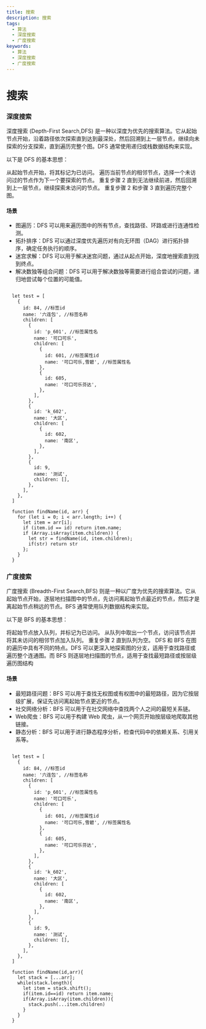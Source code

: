 ```yaml
---
title: 搜索
description: 搜索
tags:
  - 算法
  - 深度搜索
  - 广度搜索
keywords:
  - 算法
  - 深度搜索
  - 广度搜索
---
```

# 搜索

### 深度搜索

深度搜索 (Depth-First Search,DFS) 是一种以深度为优先的搜索算法。它从起始节点开始，沿着路径依次探索直到达到最深处，然后回溯到上一层节点，继续向未探索的分支探索，直到遍历完整个图。DFS 通常使用递归或栈数据结构来实现。

以下是 DFS 的基本思想：

从起始节点开始，将其标记为已访问。
遍历当前节点的相邻节点，选择一个未访问过的节点作为下一个要探索的节点。
重复步骤 2 直到无法继续前进，然后回溯到上一层节点，继续探索未访问的节点。
重复步骤 2 和步骤 3 直到遍历完整个图。

#### 场景

- 图遍历：DFS 可以用来遍历图中的所有节点，查找路径、环路或进行连通性检测。
- 拓扑排序：DFS 可以通过深度优先遍历对有向无环图（DAG）进行拓扑排序，确定任务执行的顺序。
- 迷宫求解：DFS 可以用于解决迷宫问题，通过从起点开始，深度地搜索直到找到终点。
- 解决数独等组合问题：DFS 可以用于解决数独等需要进行组合尝试的问题，递归地尝试每个位置的可能值。

```ts:深度搜索

  let test = [
    {
      id: 84, //标签id
      name: '六连包', //标签名称
      children: [
        {
          id: 'p_601', //标签属性名
          name: '可口可乐',
          children: [
            {
              id: 601, //标签属性id
              name: '可口可乐,雪碧', //标签属性名
            },
            {
              id: 605,
              name: '可口可乐芬达',
            },
          ],
        },
        {
          id: 'k_602',
          name: '大区',
          children: [
            {
              id: 602,
              name: '南区',
            },
          ],
        },
        {
          id: 9,
          name: '测试',
          children: [],
        },
      ],
    },
  ]

  function findName(id, arr) {
    for (let i = 0; i < arr.length; i++) {
      let item = arr[i];
      if (item.id == id) return item.name;
      if (Array.isArray(item.children)) {
        let str = findName(id, item.children);
        if(str) return str
      };
    }
  }

```

### 广度搜索

广度搜索 (Breadth-First Search,BFS) 则是一种以广度为优先的搜索算法。它从起始节点开始，逐层地扫描图中的节点，先访问离起始节点最近的节点，然后才是离起始节点稍远的节点。BFS 通常使用队列数据结构来实现。

以下是 BFS 的基本思想：

将起始节点放入队列，并标记为已访问。
从队列中取出一个节点，访问该节点并将其未访问的相邻节点加入队列。
重复步骤 2 直到队列为空。
DFS 和 BFS 在图的遍历中具有不同的特点。DFS 可以更深入地探索图的分支，适用于查找路径或遍历整个连通图。而 BFS 则逐层地扫描图的节点，适用于查找最短路径或按层级遍历图结构

#### 场景
- 最短路径问题：BFS 可以用于查找无权图或有权图中的最短路径，因为它按层级扩展，保证先访问离起始节点更近的节点。
- 社交网络分析：BFS 可以用于在社交网络中查找两个人之间的最短关系链。
- Web爬虫：BFS 可以用于构建 Web 爬虫，从一个网页开始按层级地爬取其他链接。
- 静态分析：BFS 可以用于进行静态程序分析，检查代码中的依赖关系、引用关系等。
```ts:广度搜索

  let test = [
    {
      id: 84, //标签id
      name: '六连包', //标签名称
      children: [
        {
          id: 'p_601', //标签属性名
          name: '可口可乐',
          children: [
            {
              id: 601, //标签属性id
              name: '可口可乐,雪碧', //标签属性名
            },
            {
              id: 605,
              name: '可口可乐芬达',
            },
          ],
        },
        {
          id: 'k_602',
          name: '大区',
          children: [
            {
              id: 602,
              name: '南区',
            },
          ],
        },
        {
          id: 9,
          name: '测试',
          children: [],
        },
      ],
    },
  ]

  function findName(id,arr){
    let stack = [...arr];
    while(stack.length){
      let item = stack.shift();
      if(item.id==id) return item.name;
      if(Array.isArray(item.children)){
        stack.push(...item.children)
      }
    }
  }
```